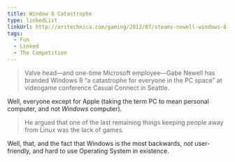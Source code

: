 ```yaml
---
title: Window 8 Catastrophe
type: linkedList
linkUrl: http://arstechnica.com/gaming/2012/07/steams-newell-windows-8-catastrophe-driving-valve-to-embrace-linux/
tags:
  - Fun
  - Linked
  - The Competition
---
```


> Valve head—and one-time Microsoft employee—Gabe Newell has branded Windows 8 “a catastrophe for everyone in the PC space” at videogame conference Casual Connect in Seattle.

Well, everyone except for Apple (taking the term PC to mean personal computer, and not _Windows_ computer).

> He argued that one of the last remaining things keeping people away from Linux was the lack of games.

Well, that, and the fact that Windows is the most backwards, _not_ user-friendly, and hard to use Operating System in existence.
